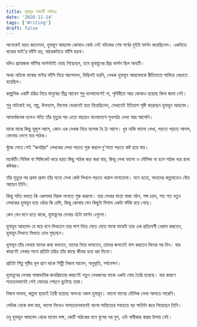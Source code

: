 ```yaml
---
title: হুমায়ূন পরবর্তী সাহিত্য
date: '2020-11-14'
tags: ['Writing']
draft: false
---
```


অনেকেই হয়ত জানেননা, হুমায়ূন আহমেদ কোথাও কেউ নেই নাটকের শেষ পর্বের দুইটা ভার্সন করেছিলেন। একটাতে বাকের ভাই'র ফাঁসি হয়, আরেকটাতে ফাঁসি হয়না।

যদিও প্রযোজক ফাঁসির ভার্সনটাই বেছে নিয়েছেন, তবে হুমায়ূনের প্রিয় ভার্সন ছিল অন্যটি।

অথচ নাটকে বাকের ভাইর ফাঁসি নিয়ে আন্দোলন, মিছিলই হয়নি, লেখক হুমায়ূন আহমেদকে রীতিমতো পালিয়ে বেড়াতে হয়েছিল।

কাল্পনিক একটি চরিত্র নিয়ে মানুষের তীব্র আবেগ শুধু বাংলাদেশেই না, পৃথিবীতে আর কোথাও হয়েছে কিনা জানা নেই।

শুধু নাটকেই নয়, গল্প, উপন্যাস, সিনেমা যেখানেই হাত দিয়েছিলেন, সেখানেই ইতিহাস সৃষ্টি করেছেন হুমায়ূন আহমেদ।

আশ্চর্যজনক হলেও সত্যি তাঁর মৃত্যুর পর এতো বছরেও বাংলাদেশে সুখপাঠ্য লেখা আর আসেনি।

মাঝে মাঝে কিছু হুজুগ আসে, কোন এক লেখক নিয়ে ব্যাপক হৈ চৈ আসে। খুব নাকি ভালো লেখা, পড়তে পড়তে আনন্দ, বেদনায় ভেসে যায় পাঠক।

খুঁজে পেতে সেই "জনপ্রিয়" লেখকের লেখা পড়তে শুরু করলে দু'পাতা পড়তে কষ্ট হয়ে যায়।

মার্কেটিং গিমিক বা সিন্ডিকেট করে হয়ত কিছু পাঠক জড় করা যায়, কিন্তু লেখা ভালো ও মৌলিক না হলে পাঠক ধরে রাখা কষ্টকর।

তাঁর মৃত্যুর পর প্রথম প্রথম তাঁর মতো লেখা কেউ লিখলে পড়তে খারাপ লাগতোনা। মনে হতো, অন্যদের কল্পনাতেও বেঁচে আছেন তিনি।

কিন্তু সত্যি বলতে কি একসময় বিরক্ত লাগতে শুরু করলো। তার লেখার মতো বাক্য গঠন, শব্দ চয়ন, শত শত নতুন লেখকের হুমায়ূন হয়ে ওঠার কি চেষ্টা, কিন্তু কোথায় যেন কিছুটা বিশাল একটা ফাঁকি রয়ে গেছে।

কেন যেন মনে হতে থাকে, হুমায়ূনের লেখার এঁটো ভার্সন এগুলো।

হুমায়ূন আহমেদ যে ঘরে বসে লিখতেন তার পাশ দিয়ে যেতে যেতে মাঝে মাঝেই তার এক প্রতিবেশী খেয়াল করতেন, হুমায়ূন লিখতে লিখতে চোখ মুছছেন।

হুমায়ূন তাঁর লেখায় যাদের কথা বলতেন, তাদের নিয়ে ভাবতেন, তাদের জগতেই বাস করতেন দিনের পর দিন। যার কারণেই লেখার সাথে প্রতিটা চরিত্র তাঁর কাছে জীবন্ত হয়ে ধরা দিতো।

প্রতিটা শিল্প সৃষ্টির মূল প্রাণ থাকে শিল্পী নিজস্ব আবেগ, অনুভূতি, পর্যবেক্ষণ।

হুমায়ূনের লেখার অস্বাভাবিক জনপ্রিয়তার কারণেই নতুন লেখকদের মাঝে একটা মোহ তৈরি হয়েছে। যার কারণে সচেতনভাবেই সেই মোহের পেছনে ছুটেছে তারা। 

নিজস্ব ভাবনা, কল্পনা ছাড়াই তৈরী হয়েছে অসংখ্য নকল হুমায়ূন। ভালো মানের মৌলিক লেখা আসতে পারেনি।

সেদিক থেকে বলা যায়, ভালো লিখেও অসচেতনভাবেই বাংলা সাহিত্যের সবচেয়ে বড় ক্ষতিটা করে গিয়েছেন তিনি।

তবু হুমায়ূন আহমেদ থেকে যাবেন লক্ষ, কোটি পাঠকের মনে যুগের পর যুগ, এটা অস্বীকার করার উপায় নেই।
